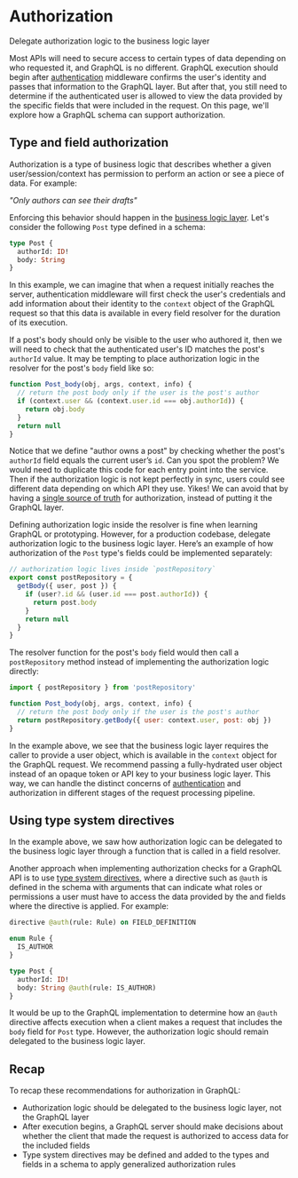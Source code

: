 # Authorization

<p className="learn-subtitle">Delegate authorization logic to the business logic layer</p>

Most APIs will need to secure access to certain types of data depending on who requested it, and GraphQL is no different. GraphQL execution should begin after [authentication](/graphql-js/authentication-and-express-middleware/) middleware confirms the user's identity and passes that information to the GraphQL layer. But after that, you still need to determine if the authenticated user is allowed to view the data provided by the specific fields that were included in the request. On this page, we'll explore how a GraphQL schema can support authorization.

## Type and field authorization

Authorization is a type of business logic that describes whether a given user/session/context has permission to perform an action or see a piece of data. For example:

_"Only authors can see their drafts"_

Enforcing this behavior should happen in the [business logic layer](/learn/thinking-in-graphs/#business-logic-layer). Let's consider the following `Post` type defined in a schema:
 
```graphql
type Post {
  authorId: ID!
  body: String
}
```

In this example, we can imagine that when a request initially reaches the server, authentication middleware will first check the user's credentials and add information about their identity to the `context` object of the GraphQL request so that this data is available in every field resolver for the duration of its execution.

If a post's body should only be visible to the user who authored it, then we will need to check that the authenticated user's ID matches the post's `authorId` value. It may be tempting to place authorization logic in the resolver for the post's `body` field like so:

```js
function Post_body(obj, args, context, info) {
  // return the post body only if the user is the post's author
  if (context.user && (context.user.id === obj.authorId)) {
    return obj.body
  }
  return null
}
```

Notice that we define "author owns a post" by checking whether the post's `authorId` field equals the current user’s `id`. Can you spot the problem? We would need to duplicate this code for each entry point into the service. Then if the authorization logic is not kept perfectly in sync, users could see different data depending on which API they use. Yikes! We can avoid that by having a [single source of truth](/learn/thinking-in-graphs/#business-logic-layer) for authorization, instead of putting it the GraphQL layer.

Defining authorization logic inside the resolver is fine when learning GraphQL or prototyping. However, for a production codebase, delegate authorization logic to the business logic layer. Here’s an example of how authorization of the `Post` type's fields could be implemented separately:

```js
// authorization logic lives inside `postRepository`
export const postRepository = {
  getBody({ user, post }) {
    if (user?.id && (user.id === post.authorId)) {
      return post.body
    }
    return null
  }
}
```

The resolver function for the post's `body` field would then call a `postRepository` method instead of implementing the authorization logic directly:

```js
import { postRepository } from 'postRepository'

function Post_body(obj, args, context, info) {
  // return the post body only if the user is the post's author
  return postRepository.getBody({ user: context.user, post: obj })
}
```

In the example above, we see that the business logic layer requires the caller to provide a user object, which is available in the `context` object for the GraphQL request. We recommend passing a fully-hydrated user object instead of an opaque token or API key to your business logic layer. This way, we can handle the distinct concerns of [authentication](/graphql-js/authentication-and-express-middleware/) and authorization in different stages of the request processing pipeline.

## Using type system directives

In the example above, we saw how authorization logic can be delegated to the business logic layer through a function that is called in a field resolver. 

Another approach when implementing authorization checks for a GraphQL API is to use [type system directives](/learn/schema/#directives), where a directive such as `@auth` is defined in the schema with arguments that can indicate what roles or permissions a user must have to access the data provided by the and fields where the directive is applied. For example:

```graphql
directive @auth(rule: Rule) on FIELD_DEFINITION

enum Rule {
  IS_AUTHOR
}

type Post {
  authorId: ID!
  body: String @auth(rule: IS_AUTHOR)
}
```

It would be up to the GraphQL implementation to determine how an `@auth` directive affects execution when a client makes a request that includes the `body` field for `Post` type. However, the authorization logic should remain delegated to the business logic layer.

## Recap

To recap these recommendations for authorization in GraphQL:

- Authorization logic should be delegated to the business logic layer, not the GraphQL layer
- After execution begins, a GraphQL server should make decisions about whether the client that made the request is authorized to access data for the included fields
- Type system directives may be defined and added to the types and fields in a schema to apply generalized authorization rules
